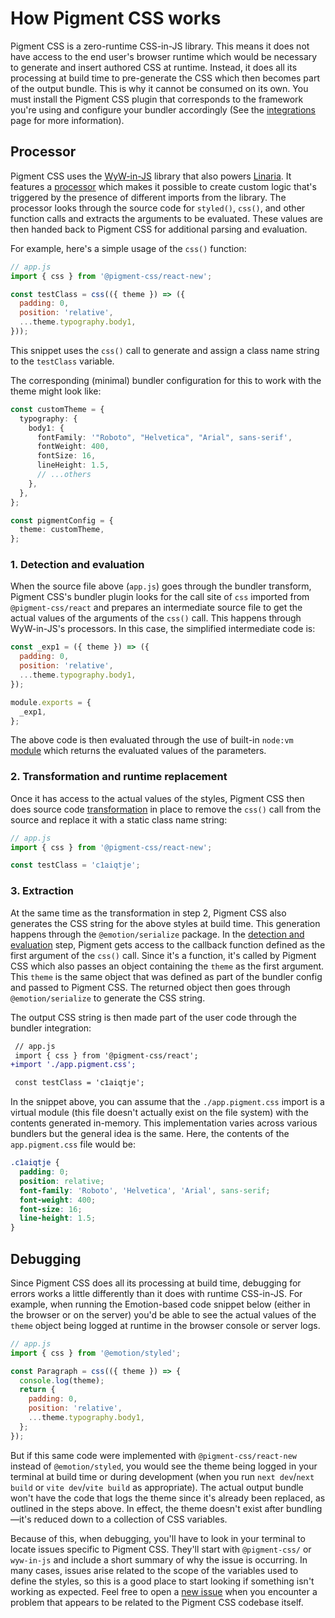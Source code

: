 # How Pigment CSS works

Pigment CSS is a zero-runtime CSS-in-JS library. This means it does not have access to the end user's browser runtime which would be necessary to generate and insert authored CSS at runtime. Instead, it does all its processing at build time to pre-generate the CSS which then becomes part of the output bundle. This is why it cannot be consumed on its own. You must install the Pigment CSS plugin that corresponds to the framework you're using and configure your bundler accordingly (See the [integrations](/overview/integrations) page for more information).

## Processor

Pigment CSS uses the [WyW-in-JS](https://wyw-in-js.dev/) library that also powers [Linaria](https://linaria.dev/). It features a [processor](https://wyw-in-js.dev/how-to/custom-tagged-template#creating-a-processor) which makes it possible to create custom logic that's triggered by the presence of different imports from the library. The processor looks through the source code for `styled()`, `css()`, and other function calls and extracts the arguments to be evaluated. These values are then handed back to Pigment CSS for additional parsing and evaluation.

For example, here's a simple usage of the `css()` function:

```js
// app.js
import { css } from '@pigment-css/react-new';

const testClass = css(({ theme }) => ({
  padding: 0,
  position: 'relative',
  ...theme.typography.body1,
}));
```

This snippet uses the `css()` call to generate and assign a class name string to the `testClass` variable.

The corresponding (minimal) bundler configuration for this to work with the theme might look like:

```ts title="bundler.config.ts"
const customTheme = {
  typography: {
    body1: {
      fontFamily: '"Roboto", "Helvetica", "Arial", sans-serif',
      fontWeight: 400,
      fontSize: 16,
      lineHeight: 1.5,
      // ...others
    },
  },
};

const pigmentConfig = {
  theme: customTheme,
};
```

### 1. Detection and evaluation

When the source file above (`app.js`) goes through the bundler transform, Pigment CSS's bundler plugin looks for the call site of `css` imported from `@pigment-css/react` and prepares an intermediate source file to get the actual values of the arguments of the `css()` call. This happens through WyW-in-JS's processors. In this case, the simplified intermediate code is:

```js
const _exp1 = ({ theme }) => ({
  padding: 0,
  position: 'relative',
  ...theme.typography.body1,
});

module.exports = {
  _exp1,
};
```

The above code is then evaluated through the use of built-in `node:vm` [module](https://nodejs.org/docs/latest/api/vm.html#class-vmscript) which returns the evaluated values of the parameters.

### 2. Transformation and runtime replacement

Once it has access to the actual values of the styles, Pigment CSS then does source code [transformation](https://github.com/mui/pigment-css/blob/master/packages/pigment-css-react-new/src/processors/css.ts) in place to remove the `css()` call from the source and replace it with a static class name string:

```js
// app.js
import { css } from '@pigment-css/react-new';

const testClass = 'c1aiqtje';
```

### 3. Extraction

At the same time as the transformation in step 2, Pigment CSS also generates the CSS string for the above styles at build time. This generation happens through the `@emotion/serialize` package. In the [detection and evaluation](#1-detection-and-evaluation) step, Pigment gets access to the callback function defined as the first argument of the `css()` call. Since it's a function, it's called by Pigment CSS which also passes an object containing the `theme` as the first argument. This `theme` is the same object that was defined as part of the bundler config and passed to Pigment CSS. The returned object then goes through `@emotion/serialize` to generate the CSS string.

The output CSS string is then made part of the user code through the bundler integration:

```diff
 // app.js
 import { css } from '@pigment-css/react';
+import './app.pigment.css';

 const testClass = 'c1aiqtje';
```

In the snippet above, you can assume that the `./app.pigment.css` import is a virtual module (this file doesn't actually exist on the file system) with the contents generated in-memory. This implementation varies across various bundlers but the general idea is the same. Here, the contents of the `app.pigment.css` file would be:

```css
.c1aiqtje {
  padding: 0;
  position: relative;
  font-family: 'Roboto', 'Helvetica', 'Arial', sans-serif;
  font-weight: 400;
  font-size: 16;
  line-height: 1.5;
}
```

## Debugging

Since Pigment CSS does all its processing at build time, debugging for errors works a little differently than it does with runtime CSS-in-JS. For example, when running the Emotion-based code snippet below (either in the browser or on the server) you'd be able to see the actual values of the `theme` object being logged at runtime in the browser console or server logs.

```js
// app.js
import { css } from '@emotion/styled';

const Paragraph = css(({ theme }) => {
  console.log(theme);
  return {
    padding: 0,
    position: 'relative',
    ...theme.typography.body1,
  };
});
```

But if this same code were implemented with `@pigment-css/react-new` instead of `@emotion/styled`, you would see the theme being logged in your terminal at build time or during development (when you run `next dev`/`next build` or `vite dev`/`vite build` as appropriate). The actual output bundle won't have the code that logs the theme since it's already been replaced, as outlined in the steps above. In effect, the theme doesn't exist after bundling—it's reduced down to a collection of CSS variables.

Because of this, when debugging, you'll have to look in your terminal to locate issues specific to Pigment CSS. They'll start with `@pigment-css/` or `wyw-in-js` and include a short summary of why the issue is occurring. In many cases, issues arise related to the scope of the variables used to define the styles, so this is a good place to start looking if something isn't working as expected. Feel free to open a [new issue](https://github.com/mui/pigment-css/issues/new) when you encounter a problem that appears to be related to the Pigment CSS codebase itself.
